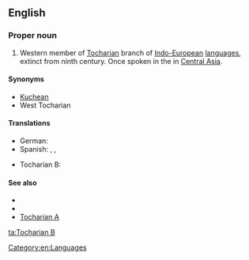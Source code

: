 ==English==
{{wikipedia}}

===Proper noun===
{{en-proper noun}}

# Western member of [[Tocharian]] branch of [[Indo-European]] [[language]]s, extinct from ninth century. Once spoken in the {{w|Tarim Basin}} in [[Central Asia]].

====Synonyms====
* [[Kuchean]]
* West Tocharian

====Translations====
{{trans-top|western member of Tocharian branch}}
* German: {{t|de|Tocharisch B|n}}
* Spanish: {{t|es|tocario B|m}}, {{t|es|kucheano|m}}, {{t|es|tocario occidental|m}}
{{trans-mid}}
* Tocharian B: {{t|txb|kuśiññe}}
{{trans-bottom}}

====See also====
* {{langcat}}
* {{langlist}}
* [[Tocharian A]]

[[Category:en:Languages]]

[[ta:Tocharian B]]